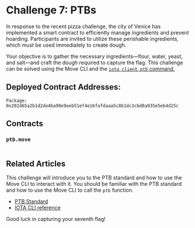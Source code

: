 




# Challenge 7: PTBs

In response to the recent pizza challenge, the city of Venice has implemented a smart contract to efficiently manage ingredients and prevent hoarding. Participants are invited to utilize these perishable ingredients, which must be used immediately to create dough. 

Your objective is to gather the necessary ingredients—flour, water, yeast, and salt—and craft the dough required to capture the flag. This challenge can be solved using the Move CLI and the [`iota client ptb` command.](../../references/cli/ptb.mdx)

## Deployed Contract Addresses:
```
Package: 0x202d65a2b1d2de4ba90e9eeb51ef4e16fafdaaa5c8b1dc3cbd8a935e5eb4d25c
```

## Contracts

### `ptb.move`
```move file=<rootDir>/docs/examples/move/ctf/challenge_7/sources/ptb.move
```


## Related Articles

This challenge will introduce you to the PTB standard and how to use the Move CLI to interact with it. You should be familiar with the PTB standard and how to use the Move CLI to call the `ptb` function.

- [PTB Standard](../iota-101/transactions/ptb/programmable-transaction-blocks-overview.mdx)
- [IOTA CLI reference](../../references/cli/ptb.mdx)



Good luck in capturing your seventh flag!



<ChallengeVerifier expectedObjectType="0x202d65a2b1d2de4ba90e9eeb51ef4e16fafdaaa5c8b1dc3cbd8a935e5eb4d25c::ptb::Flag" />